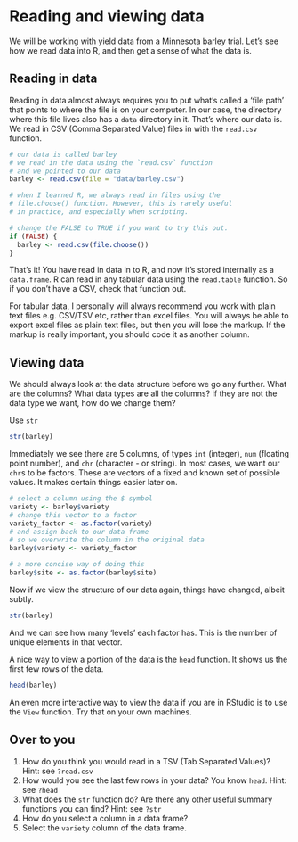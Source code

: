 # Reading and viewing data

We will be working with yield data from a Minnesota barley trial. Let's see how
we read data into R, and then get a sense of what the data is.

## Reading in data

Reading in data almost always requires you to put what's called a 'file path' that
points to where the file is on your computer. In our case, the directory where this
file lives also has a `data` directory in it. That's where our data is. We read in
CSV (Comma Separated Value) files in with the `read.csv` function.

```r
# our data is called barley
# we read in the data using the `read.csv` function
# and we pointed to our data
barley <- read.csv(file = "data/barley.csv")

# when I learned R, we always read in files using the
# file.choose() function. However, this is rarely useful
# in practice, and especially when scripting.

# change the FALSE to TRUE if you want to try this out.
if (FALSE) {
  barley <- read.csv(file.choose())
}
```

That's it! You have read in data in to R, and now it's stored internally as a 
`data.frame`. R can read in any tabular data using the `read.table` function. So
if you don't have a CSV, check that function out.

For tabular data, I personally will always recommend you work with plain text files
e.g. CSV/TSV etc, rather than excel files. You will always be able to export excel
files as plain text files, but then you will lose the markup. If the markup is 
really important, you should code it as another column.

## Viewing data

We should always look at the data structure before we go any further. What are 
the columns? What data types are all the columns? If they are not the data type
we want, how do we change them?

Use `str`

```r
str(barley)
```
Immediately we see there are 5 columns, of types `int` (integer), `num` (floating
point number), and `chr` (character - or string). In most cases, we want our 
`chr`s to be factors. These are vectors of a fixed and known set of possible 
values. It makes certain things easier later on.

```r
# select a column using the $ symbol
variety <- barley$variety
# change this vector to a factor
variety_factor <- as.factor(variety)
# and assign back to our data frame
# so we overwrite the column in the original data
barley$variety <- variety_factor

# a more concise way of doing this
barley$site <- as.factor(barley$site)
```

Now if we view the structure of our data again, things have changed, albeit subtly.

```r
str(barley)
```
And we can see how many 'levels' each factor has. This is the number of unique 
elements in that vector.

A nice way to view a portion of the data is the `head` function. It shows us the 
first few rows of the data.

```r
head(barley)
```
An even more interactive way to view the data if you are in RStudio is to use the
`View` function. Try that on your own machines.

## Over to you

1. How do you think you would read in a TSV (Tab Separated Values)? Hint: 
see `?read.csv`
2. How would you see the last few rows in your data? You know `head`. Hint: see
`?head`
3. What does the `str` function do? Are there any other useful summary functions
you can find? Hint: see `?str`
4. How do you select a column in a data frame?
5. Select the `variety` column of the data frame.

